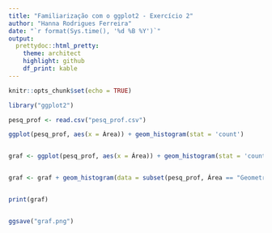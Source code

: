 ```yaml
---
title: "Familiarização com o ggplot2 - Exercício 2"
author: "Hanna Rodrigues Ferreira"
date: "`r format(Sys.time(), '%d %B %Y')`"
output: 
  prettydoc::html_pretty:
    theme: architect
    highlight: github
    df_print: kable
---
```


```r
knitr::opts_chunk$set(echo = TRUE)
```



```r

library("ggplot2")

pesq_prof <- read.csv("pesq_prof.csv")

```



```r

ggplot(pesq_prof, aes(x = Área)) + geom_histogram(stat = 'count')


graf <- ggplot(pesq_prof, aes(x = Área)) + geom_histogram(stat = 'count')


graf <- graf + geom_histogram(data = subset(pesq_prof, Área == "Geometria"), stat = "count", fill = "darkblue")


print(graf)


ggsave("graf.png")

```




